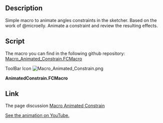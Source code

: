 <languages/>

{{Macro
|Name=Animated Constrain
|Icon=Macro_Animated_Constrain.png
|Description=Simple macro to animate angles constraints in the sketcher.
|Author=psicofil
|Version=1.0
|Date=2015-05-20
|FCVersion=All
|Download=[https://www.freecadweb.org/wiki/images/a/af/Macro_Animated_Constrain.png ToolBar Icon]<br/>Not file for testing [https://www.youtube.com/watch?v=kmqDcomLnk0 See the animation on YouTube.]
}}

==Description==

Simple macro to animate angles constraints in the sketcher. Based on the work of @microelly. Animate a constraint and review the resulting effects.

{{Codeextralink|https://raw.githubusercontent.com/psicofil/Macros_FreeCAD/master/Macros/AnimatedConstrain.FCMacro}}

==Script==

The macro you can find in the following github repository: [https://github.com/psicofil/Macros_FreeCAD/blob/master/Macros/AnimatedConstrain.FCMacro Macro_Animated_Constrain.FCMacro]

ToolBar Icon [[Image:Macro_Animated_Constrain.png]]

'''AnimatedConstrain.FCMacro''' 

{{MacroCode|code=
# -*- coding: utf-8 -*-
# Mesh with GMSH inside of FreeCAD
# Author: Gomez Lucio
# License: LGPL v 2.1
# Date: 17/05/2015

import FreeCAD
from PySide import QtGui,QtCore
import math
import time

class AnimConstrain(QtGui.QWidget):
    def __init__(self):
        super(AnimConstrain, self).__init__()
        self.initUI()
    def initUI(self):
        # Window
        self.setWindowFlags(QtCore.Qt.WindowStaysOnTopHint)
        self.setWindowTitle("Animated Constrain")
        self.resize(240, 240)
        # Content
        self.l_initial = QtGui.QLabel(" Initital (deg)",self)
        self.le_initial = QtGui.QLineEdit(self)
        self.le_initial.setText("0")
        self.l_final = QtGui.QLabel(" Final (deg)",self)
        self.le_final = QtGui.QLineEdit(self)
        self.le_final.setText("360")
        self.l_interval = QtGui.QLabel(" Interval (deg/step) ",self)
        self.le_interval = QtGui.QLineEdit(self)
        self.le_interval.setText("5")
        # Constrain Type
        self.l_type_constrain = QtGui.QLabel("<b>Type of Constrain :<b>",self)
        self.rb_angle = QtGui.QRadioButton(" Angle(deg)",self)
        self.rb_angle.setChecked(QtCore.Qt.Checked)
        self.rb_length = QtGui.QRadioButton(" Length(mm)",self)
        self.rb_length.setEnabled(False)
        # Parameters
        self.l_parameters = QtGui.QLabel("<b>Parameters :<b>",self)
        self.cb_repeat = QtGui.QCheckBox("  Repeat",self)
        self.bt_start = QtGui.QPushButton("Start",self)
        self.bt_stop = QtGui.QPushButton("Stop",self)
        # LAYOUT
        layout = QtGui.QGridLayout()
        layout.addWidget(self.l_type_constrain, 0, 0)
        layout.addWidget(self.rb_angle, 1, 0)
        layout.addWidget(self.rb_length, 1, 1)
        layout.addWidget(self.l_parameters, 2, 0)
        layout.addWidget(self.l_initial, 3, 0)
        layout.addWidget(self.le_initial, 3, 1)
        layout.addWidget(self.l_final, 4, 0)
        layout.addWidget(self.le_final, 4, 1)
        layout.addWidget(self.l_interval, 5, 0)
        layout.addWidget(self.le_interval, 5, 1)
        layout.addWidget(self.cb_repeat, 6, 0)
        layout.addWidget(self.bt_start, 7, 0)
        layout.addWidget(self.bt_stop, 7, 1)
        self.setLayout(layout)
        self.show()
        # CONNECTS
        QtCore.QObject.connect(self.bt_start, QtCore.SIGNAL("pressed()"),self.start)
        QtCore.QObject.connect(self.bt_stop, QtCore.SIGNAL("pressed()"),self.stop)
        self.cb_repeat.stateChanged.connect(self.repeat_state)
        self.repeat = True
        
    def repeat_state(self, state):   
        if state == QtCore.Qt.Checked:
            self.repeat = False
        else:
            self.repeat = True
        
    def start(self):
        App.Console.PrintMessage('Start ')
        self.timer = QtCore.QTimer()
        QtCore.QObject.connect(self.timer, QtCore.SIGNAL("timeout()"), self.proceed)
        self.timer.start(50)
        self.an = float(eval(self.le_initial.text()))
        self.interv = float(eval(self.le_interval.text()))
        self.final = float(eval(self.le_final.text()))
        #self.proceed()
        
    def proceed(self):
        if self.an >= self.final and self.repeat:
	  self.stop()
	else:
          try:
             self.an = self.an + self.interv if self.an < (360.0) else 0.0
             angle = self.an
             App.Console.PrintMessage(str(angle)+"  ")
             App.ActiveDocument.Sketch.setDatum(cs,App.Units.Quantity((str(angle)+' deg')))
             App.ActiveDocument.recompute()
          except:
	     App.Console.PrintError('Error on setDatum in constrain  ')
	     self.stop()

    def stop(self):
        self.timer.stop()
        App.Console.PrintMessage(" End")
        App.ActiveDocument.recompute()


# RUN WIDGET
try:
   s = Gui.Selection.getSelectionEx()
   cs=s[0].SubElementNames[0]
   cs=int(cs[10:])-1
   AnimConstrain()
except:
   App.Console.PrintError('Select one anlge constrain First  ')
   


}}

==Link==
The page discussion [https://forum.freecad.org/viewtopic.php?f=22&t=11017 Macro Animated Constrain]

[https://www.youtube.com/watch?v=kmqDcomLnk0 See the animation on YouTube.]

{{clear}}